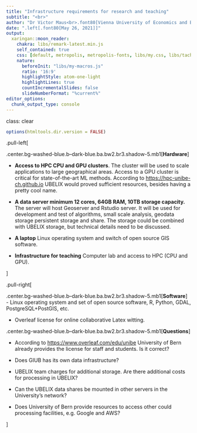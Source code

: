 ```yaml
---
title: "Infrastructure requirements for research and teaching"
subtitle: "<br>"
author: "Dr Victor Maus<br>.font80[Vienna University of Economics and Business]<br>.font80[victor.maus@wu.ac.at]<br>.font80[<a href='https://www.victor-maus.com'>www.victor-maus.com</a>]"
date: ".left[.font80[May 26, 2021]]"
output: 
  xaringan::moon_reader:
    chakra: libs/remark-latest.min.js
    self_contained: true
    css: [default, metropolis, metropolis-fonts, libs/my.css, libs/tachyons-min.css]
    nature:
      beforeInit: "libs/my-macros.js"
      ratio: '16:9'
      highlightStyle: atom-one-light
      highlightLines: true
      countIncrementalSlides: false
      slideNumberFormat: "%current%"
editor_options: 
  chunk_output_type: console
---
```

class: clear
```r
options(htmltools.dir.version = FALSE)
```

.pull-left[

.center.bg-washed-blue.b--dark-blue.ba.bw2.br3.shadow-5.mb1[**Hardware**]
  
  - **Access to HPC CPU and GPU clusters**. The cluster will be used to scale applications to large geographical areas. Access to a GPU cluster is critical for state-of-the-art ML methods. According to <https://hpc-unibe-ch.github.io> UBELIX would proved sufficient resources, besides having a pretty cool name.

  - **A data server minimum 12 cores, 64GB RAM, 10TB storage capacity.** The server will host Geoserver and Rstudio server. It will be used for development and test of algorithms, small scale analysis, geodata storage persistent storage and share. The storage could be combined with UBELIX storage, but technical details need to be discussed.

  - **A laptop** Linux operating system and switch of open source GIS software.
  
  - **Infrastructure for teaching** Computer lab and access to HPC (CPU and GPU).

]

.pull-right[

.center.bg-washed-blue.b--dark-blue.ba.bw2.br3.shadow-5.mb1[**Software**]
  - Linux operating system and set of open source software, R, Python, GDAL, PostgreSQL+PostGIS, etc.

  - Overleaf license for online collaborative Latex witting.

.center.bg-washed-blue.b--dark-blue.ba.bw2.br3.shadow-5.mb1[**Questions**]

  - According to <https://www.overleaf.com/edu/unibe> University of Bern already provides the license for staff and students. Is it correct?

  - Does GIUB has its own data infrastructure? 
  
  - UBELIX team charges for additional storage. Are there additional costs for processing in UBELIX?
  
  - Can the UBELIX data shares be mounted in other servers in the University's network?

  - Does University of Bern provide resources to access other could processing facilities, e.g. Google and AWS?

]
